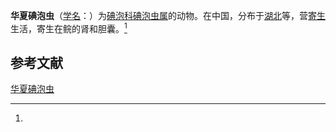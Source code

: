 {{Speciesbox
| name = 华夏碘泡虫
| status = 
| status_system = 
| image = 
| genus = Myxobolus
| species = huasaensis
| authority = (Chen, 1998)<ref name='id9391'>{{cite web| url =http://www.bioinfo.cn/db05/BjdwSpecies.php?action=view&id=9391| title =华夏碘泡虫| work =《中国动物物种编目数据库》| publisher =中国科学院微生物研究所| author =中国科学院动物研究所| accessdate =2009-04-16| deadurl =yes| archiveurl =https://web.archive.org/web/20160305013927/http://www.bioinfo.cn/db05/BjdwSpecies.php?action=view&id=9391| archivedate =2016-03-05}}</ref>
}}

'''华夏碘泡虫'''（[[学名|学名]]：{{lang|la|''Myxobolus huasaensis''}}）为[[碘泡科|碘泡科]][[碘泡虫属|碘泡虫属]]的动物。在中国，分布于[[湖北|湖北]]等，营[[寄生|寄生]]生活，寄生在鲩的肾和胆囊。<ref name='id9391'/>

== 参考文献 ==
{{reflist}}

{{Wikispecies|Myxobolus huasaensis}}

[[Category:碘泡虫属|华夏碘泡虫]]


{{Cnidarian-stub}}